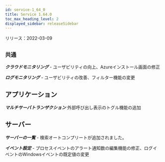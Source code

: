 ```yaml
---
id: service-1_64_0
title: Service 1.64.0
toc_max_heading_level: 2
displayed_sidebar: releaseSidebar
---
```



リリース：2022-03-09

## `共通`

***クラウドモニタリング*** - ユーザビリティの向上、Azureインストール画面の修正

***ログモニタリング*** - ユーザビリティの改善、フィルター機能の変更

## アプリケーション

***マルチサーバトランザクション*** 外部呼び出し表示のトグル機能の追加

## サーバー

***サーバーの一覧*** - 検索オートコンプリートが追加されました。

***イベント設定*** - プロセスイベントのアラート通知数の編集機能の修正、ログイベントのWindowsイベントの既定値の変更 
